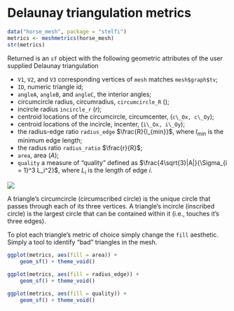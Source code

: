 # Delaunay triangulation metrics {#meshmetrics}

```r
data("horse_mesh", package = "stelfi")
metrics <- meshmetrics(horse_mesh)
str(metrics)
```

Returned is an `sf` object with the following geometric attributes of the user supplied Delaunay triangulation

 + `V1`, `V2`, and `V3` corresponding vertices of `mesh` matches `mesh$graph$tv`;
 + `ID`, numeric triangle id;
 + `angleA`, `angleB`, and `angleC`, the interior angles;
 + circumcircle radius, circumradius, `circumcircle_R` (\eqn{R});
 + incircle radius `incircle_r` ($r$);
 + centroid locations of the circumcircle, circumcenter, (`c\_Ox, c\_Oy`);
 + centroid locations of the incircle, incenter, (`i\_Ox, i\_Oy`);
 + the radius-edge ratio `radius_edge` $\frac{R}{l_{min}}$, where $l_{min}$ is the minimum edge length;
 + the radius ratio `radius_ratio` $\frac{r}{R}$;
 + `area`, area ($A$);
 + `quality` a measure of "quality" defined as $\frac{4\sqrt{3}|A|}{\Sigma_{i = 1}^3 L_i^2}$,
 where $L_i$ is the length of edge $i$.
 
![](https://github.com/cmjt/meshmetrics/raw/master/README_files/figure-markdown_strict/triang_properties-1.png) 

A triangle's circumcircle (circumscribed circle) is the unique circle that passes through each of its three vertices. A triangle's incircle (inscribed circle) is the largest circle that can be contained within it (i.e., touches it's three edges).

To plot each triangle's metric of choice simply change the `fill` aesthetic. Simply a tool to identify "bad" triangles in the mesh.

```r
ggplot(metrics, aes(fill = area)) +
	geom_sf() + theme_void()
```


```r
ggplot(metrics, aes(fill = radius_edge)) +
	geom_sf() + theme_void()
```


```r
ggplot(metrics, aes(fill = quality)) +
	geom_sf() + theme_void()
```
